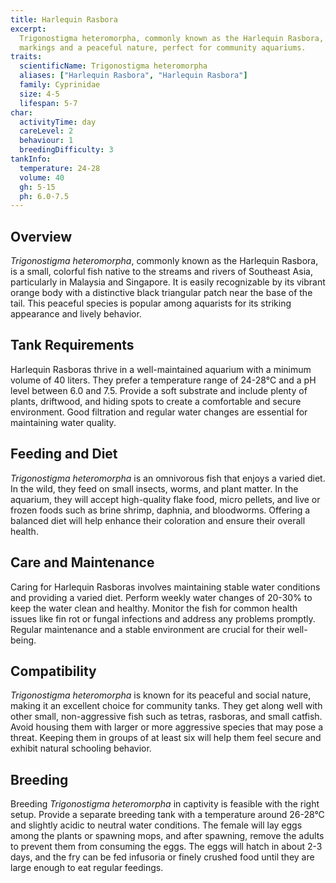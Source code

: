 ```yaml
---
title: Harlequin Rasbora
excerpt:
  Trigonostigma heteromorpha, commonly known as the Harlequin Rasbora, is a small, vibrant fish with distinctive
  markings and a peaceful nature, perfect for community aquariums.
traits:
  scientificName: Trigonostigma heteromorpha
  aliases: ["Harlequin Rasbora", "Harlequin Rasbora"]
  family: Cyprinidae
  size: 4-5
  lifespan: 5-7
char:
  activityTime: day
  careLevel: 2
  behaviour: 1
  breedingDifficulty: 3
tankInfo:
  temperature: 24-28
  volume: 40
  gh: 5-15
  ph: 6.0-7.5
---
```


## Overview

_Trigonostigma heteromorpha_, commonly known as the Harlequin Rasbora, is a small, colorful fish native to the streams
and rivers of Southeast Asia, particularly in Malaysia and Singapore. It is easily recognizable by its vibrant orange
body with a distinctive black triangular patch near the base of the tail. This peaceful species is popular among
aquarists for its striking appearance and lively behavior.

## Tank Requirements

Harlequin Rasboras thrive in a well-maintained aquarium with a minimum volume of 40 liters. They prefer a temperature
range of 24-28°C and a pH level between 6.0 and 7.5. Provide a soft substrate and include plenty of plants, driftwood,
and hiding spots to create a comfortable and secure environment. Good filtration and regular water changes are essential
for maintaining water quality.

## Feeding and Diet

_Trigonostigma heteromorpha_ is an omnivorous fish that enjoys a varied diet. In the wild, they feed on small insects,
worms, and plant matter. In the aquarium, they will accept high-quality flake food, micro pellets, and live or frozen
foods such as brine shrimp, daphnia, and bloodworms. Offering a balanced diet will help enhance their coloration and
ensure their overall health.

## Care and Maintenance

Caring for Harlequin Rasboras involves maintaining stable water conditions and providing a varied diet. Perform weekly
water changes of 20-30% to keep the water clean and healthy. Monitor the fish for common health issues like fin rot or
fungal infections and address any problems promptly. Regular maintenance and a stable environment are crucial for their
well-being.

## Compatibility

_Trigonostigma heteromorpha_ is known for its peaceful and social nature, making it an excellent choice for community
tanks. They get along well with other small, non-aggressive fish such as tetras, rasboras, and small catfish. Avoid
housing them with larger or more aggressive species that may pose a threat. Keeping them in groups of at least six will
help them feel secure and exhibit natural schooling behavior.

## Breeding

Breeding _Trigonostigma heteromorpha_ in captivity is feasible with the right setup. Provide a separate breeding tank
with a temperature around 26-28°C and slightly acidic to neutral water conditions. The female will lay eggs among the
plants or spawning mops, and after spawning, remove the adults to prevent them from consuming the eggs. The eggs will
hatch in about 2-3 days, and the fry can be fed infusoria or finely crushed food until they are large enough to eat
regular feedings.
